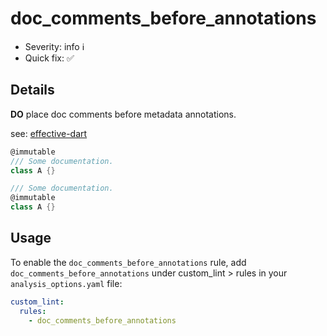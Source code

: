 # doc_comments_before_annotations

- Severity: info ℹ️
- Quick fix: ✅

## Details

**DO** place doc comments before metadata annotations.

see: [effective-dart](https://dart.dev/effective-dart/documentation#do-put-doc-comments-before-metadata-annotations)

```dart title="Bad"
@immutable
/// Some documentation.
class A {}
```

```dart title="Good"
/// Some documentation.
@immutable
class A {}
```

## Usage

To enable the `doc_comments_before_annotations` rule, add `doc_comments_before_annotations` under custom_lint > rules in your `analysis_options.yaml` file:

```yaml
custom_lint:
  rules:
    - doc_comments_before_annotations
```
